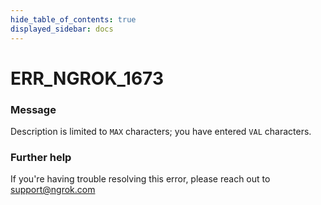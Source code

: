 ```yaml
---
hide_table_of_contents: true
displayed_sidebar: docs
---
```



# ERR_NGROK_1673

### Message

Description is limited to `MAX` characters; you have entered `VAL` characters.

### Further help

If you're having trouble resolving this error, please reach out to [support@ngrok.com](mailto:support@ngrok.com?subject=Help%20with%20ERR_NGROK_1673)

<ErrorDetails error="err_ngrok_1673" />
